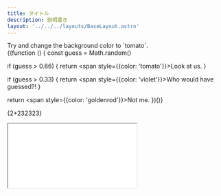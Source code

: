 ```yaml
---
title: タイトル
description: 説明書き
layout: '../../../layouts/BaseLayout.astro'
---
```

 <style>{`
        .sl-markdown-content   div.ec-line {
            margin-top: 0 !important;
        }
        .sl-markdown-content  {
           font-size:15px;
        }
        .sl-markdown-content h1 {
           font-size:  30px;
           text-decoration: underline;
           font-weight: bold
        }
        .sl-markdown-content h2 {
           font-weight: normal;
           text-decoration: underline;
           font-size:25px;
        }
        .sl-markdown-content h3 {
           font-size:20px;
           font-weight: normal;
           font-style: italic;
           text-decoration: underline;
        }
        .sl-markdown-content h4 {
           font-size:15px;
           font-weight: normal;
           font-style: italic;           
           text-decoration: underline;
        }
        .sl-markdown-content h5 {
           font-size:12px;
           font-weight: bold;
           font-style: italic;           
           text-decoration: underline;
        }
        .sl-markdown-content th {
           font-size:12px;
        }
        .sl-markdown-content td {
           font-size:12px;
        }
        
 `}</style>

<TimeStamp />


<div style={{backgroundColor: 'violet', padding: '1rem'}}>
  Try and change the background color to `tomato`.
</div>
{(function () {
  const guess = Math.random()

  if (guess > 0.66) {
    return <span style={{color: 'tomato'}}>Look at us.</span>
  }

  if (guess > 0.33) {
    return <span style={{color: 'violet'}}>Who would have guessed?!</span>
  }

  return <span style={{color: 'goldenrod'}}>Not me.</span>
})()}

{2+232323}

<iframe 
  src='/html/texture.html' 
  style={{ height: '300px', width: '100%' }}
/>

  return (
    <div className={className}>
      <span style={{ color: 'red' }}>{message}</span>
      <span>{children}</span>
    </div>
  );
};

<Red message='メッセージ'>umamama</Red>
<Blue message='メッセージ'>nekonekone</Blue>

